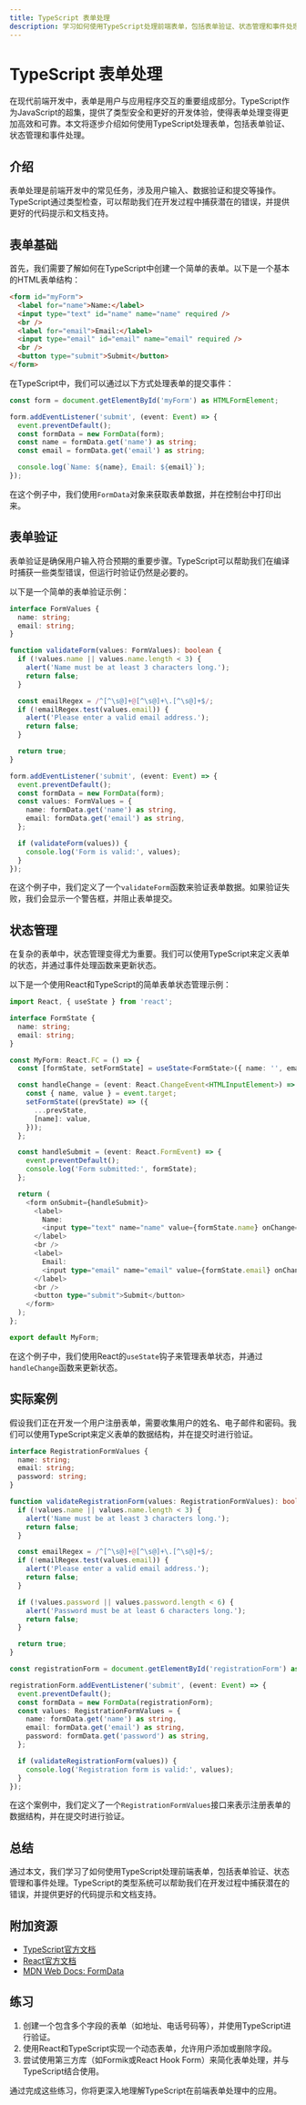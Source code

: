 ```yaml
---
title: TypeScript 表单处理
description: 学习如何使用TypeScript处理前端表单，包括表单验证、状态管理和事件处理。本文适合初学者，包含代码示例和实际案例。
---
```


# TypeScript 表单处理

在现代前端开发中，表单是用户与应用程序交互的重要组成部分。TypeScript作为JavaScript的超集，提供了类型安全和更好的开发体验，使得表单处理变得更加高效和可靠。本文将逐步介绍如何使用TypeScript处理表单，包括表单验证、状态管理和事件处理。

## 介绍

表单处理是前端开发中的常见任务，涉及用户输入、数据验证和提交等操作。TypeScript通过类型检查，可以帮助我们在开发过程中捕获潜在的错误，并提供更好的代码提示和文档支持。

## 表单基础

首先，我们需要了解如何在TypeScript中创建一个简单的表单。以下是一个基本的HTML表单结构：

```html
<form id="myForm">
  <label for="name">Name:</label>
  <input type="text" id="name" name="name" required />
  <br />
  <label for="email">Email:</label>
  <input type="email" id="email" name="email" required />
  <br />
  <button type="submit">Submit</button>
</form>
```

在TypeScript中，我们可以通过以下方式处理表单的提交事件：

```typescript
const form = document.getElementById('myForm') as HTMLFormElement;

form.addEventListener('submit', (event: Event) => {
  event.preventDefault();
  const formData = new FormData(form);
  const name = formData.get('name') as string;
  const email = formData.get('email') as string;

  console.log(`Name: ${name}, Email: ${email}`);
});
```

在这个例子中，我们使用`FormData`对象来获取表单数据，并在控制台中打印出来。

## 表单验证

表单验证是确保用户输入符合预期的重要步骤。TypeScript可以帮助我们在编译时捕获一些类型错误，但运行时验证仍然是必要的。

以下是一个简单的表单验证示例：

```typescript
interface FormValues {
  name: string;
  email: string;
}

function validateForm(values: FormValues): boolean {
  if (!values.name || values.name.length < 3) {
    alert('Name must be at least 3 characters long.');
    return false;
  }

  const emailRegex = /^[^\s@]+@[^\s@]+\.[^\s@]+$/;
  if (!emailRegex.test(values.email)) {
    alert('Please enter a valid email address.');
    return false;
  }

  return true;
}

form.addEventListener('submit', (event: Event) => {
  event.preventDefault();
  const formData = new FormData(form);
  const values: FormValues = {
    name: formData.get('name') as string,
    email: formData.get('email') as string,
  };

  if (validateForm(values)) {
    console.log('Form is valid:', values);
  }
});
```

在这个例子中，我们定义了一个`validateForm`函数来验证表单数据。如果验证失败，我们会显示一个警告框，并阻止表单提交。

## 状态管理

在复杂的表单中，状态管理变得尤为重要。我们可以使用TypeScript来定义表单的状态，并通过事件处理函数来更新状态。

以下是一个使用React和TypeScript的简单表单状态管理示例：

```typescript
import React, { useState } from 'react';

interface FormState {
  name: string;
  email: string;
}

const MyForm: React.FC = () => {
  const [formState, setFormState] = useState<FormState>({ name: '', email: '' });

  const handleChange = (event: React.ChangeEvent<HTMLInputElement>) => {
    const { name, value } = event.target;
    setFormState((prevState) => ({
      ...prevState,
      [name]: value,
    }));
  };

  const handleSubmit = (event: React.FormEvent) => {
    event.preventDefault();
    console.log('Form submitted:', formState);
  };

  return (
    <form onSubmit={handleSubmit}>
      <label>
        Name:
        <input type="text" name="name" value={formState.name} onChange={handleChange} required />
      </label>
      <br />
      <label>
        Email:
        <input type="email" name="email" value={formState.email} onChange={handleChange} required />
      </label>
      <br />
      <button type="submit">Submit</button>
    </form>
  );
};

export default MyForm;
```

在这个例子中，我们使用React的`useState`钩子来管理表单状态，并通过`handleChange`函数来更新状态。

## 实际案例

假设我们正在开发一个用户注册表单，需要收集用户的姓名、电子邮件和密码。我们可以使用TypeScript来定义表单的数据结构，并在提交时进行验证。

```typescript
interface RegistrationFormValues {
  name: string;
  email: string;
  password: string;
}

function validateRegistrationForm(values: RegistrationFormValues): boolean {
  if (!values.name || values.name.length < 3) {
    alert('Name must be at least 3 characters long.');
    return false;
  }

  const emailRegex = /^[^\s@]+@[^\s@]+\.[^\s@]+$/;
  if (!emailRegex.test(values.email)) {
    alert('Please enter a valid email address.');
    return false;
  }

  if (!values.password || values.password.length < 6) {
    alert('Password must be at least 6 characters long.');
    return false;
  }

  return true;
}

const registrationForm = document.getElementById('registrationForm') as HTMLFormElement;

registrationForm.addEventListener('submit', (event: Event) => {
  event.preventDefault();
  const formData = new FormData(registrationForm);
  const values: RegistrationFormValues = {
    name: formData.get('name') as string,
    email: formData.get('email') as string,
    password: formData.get('password') as string,
  };

  if (validateRegistrationForm(values)) {
    console.log('Registration form is valid:', values);
  }
});
```

在这个案例中，我们定义了一个`RegistrationFormValues`接口来表示注册表单的数据结构，并在提交时进行验证。

## 总结

通过本文，我们学习了如何使用TypeScript处理前端表单，包括表单验证、状态管理和事件处理。TypeScript的类型系统可以帮助我们在开发过程中捕获潜在的错误，并提供更好的代码提示和文档支持。

## 附加资源

- [TypeScript官方文档](https://www.typescriptlang.org/docs/)
- [React官方文档](https://reactjs.org/docs/getting-started.html)
- [MDN Web Docs: FormData](https://developer.mozilla.org/en-US/docs/Web/API/FormData)

## 练习

1. 创建一个包含多个字段的表单（如地址、电话号码等），并使用TypeScript进行验证。
2. 使用React和TypeScript实现一个动态表单，允许用户添加或删除字段。
3. 尝试使用第三方库（如Formik或React Hook Form）来简化表单处理，并与TypeScript结合使用。

通过完成这些练习，你将更深入地理解TypeScript在前端表单处理中的应用。